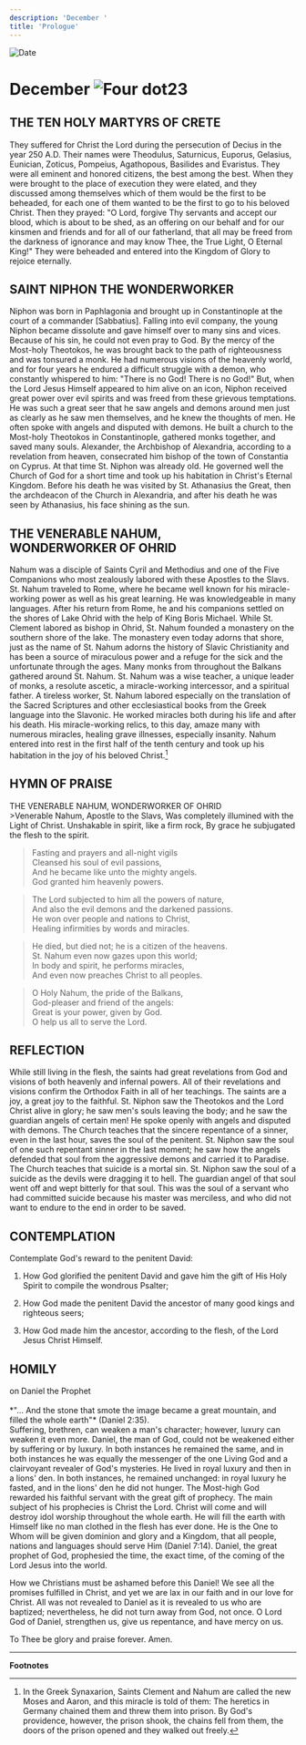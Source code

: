 ```yaml
---
description: 'December '
title: 'Prologue'
---
```


<RunningHead />
<Image src="/title-imprint.png" height={68} width={50} alt="Date" className="title-imprint"/>

# <div id="date">December <Image className="four-dot" src="/four-dot.png" height={15} width={15} alt="Four dot" />23</div>

## THE TEN HOLY MARTYRS OF CRETE

They suffered for Christ the Lord during the persecution of Decius in the year 250 A.D. Their names were Theodulus, Saturnicus, Euporus, Gelasius, Eunician, Zoticus, Pompeius, Agathopous, Basilides and Evaristus. They were all eminent and honored citizens, the best among the best. When they were brought to the place of execution they were elated, and they discussed among themselves which of them would be the first to be beheaded, for each one of them wanted to be the first to go to his beloved Christ. Then they prayed: "O Lord, forgive Thy servants and accept our blood, which is about to be shed, as an offering on our behalf and for our kinsmen and friends and for all of our fatherland, that all may be freed from the darkness of ignorance and may know Thee, the True Light, O Eternal King!" They were beheaded and entered into the Kingdom of Glory to rejoice eternally.

## SAINT NIPHON THE WONDERWORKER

Niphon was born in Paphlagonia and brought up in Constantinople at the court of a commander [Sabbatius]. Falling into evil company, the young Niphon became dissolute and gave himself over to many sins and vices. Because of his sin, he could not even pray to God. By the mercy of the Most-holy Theotokos, he was brought back to the path of righteousness and was tonsured a monk. He had numerous visions of the heavenly world, and for four years he endured a difficult struggle with a demon, who constantly whispered to him: "There is no God! There is no God!" But, when the Lord Jesus Himself appeared to him alive on an icon, Niphon received great power over evil spirits and was freed from these grievous temptations. He was such a great seer that he saw angels and demons around men just as clearly as he saw men themselves, and he knew the thoughts of men. He often spoke with angels and disputed with demons. He built a church to the Most-holy Theotokos in Constantinople, gathered monks together, and saved many souls. Alexander, the Archbishop of Alexandria, according to a revelation from heaven, consecrated him bishop of the town of Constantia on Cyprus. At that time St. Niphon was already old. He governed well the Church of God for a short time and took up his habitation in Christ's Eternal Kingdom. Before his death he was visited by St. Athanasius the Great, then the archdeacon of the Church in Alexandria, and after his death he was seen by Athanasius, his face shining as the sun.

## THE VENERABLE NAHUM,<br />WONDERWORKER OF OHRID

Nahum was a disciple of Saints Cyril and Methodius and one of the Five Companions who most zealously labored with these Apostles to the Slavs. St. Nahum traveled to Rome, where he became well known for his miracle-working power as well as his great learning. He was knowledgeable in many languages. After his return from Rome, he and his companions settled on the shores of Lake Ohrid with the help of King Boris Michael. While St. Clement labored as bishop in Ohrid, St. Nahum founded a monastery on the southern shore of the lake. The monastery even today adorns that shore, just as the name of St. Nahum adorns the history of Slavic Christianity and has been a source of miraculous power and a refuge for the sick and the unfortunate through the ages. Many monks from throughout the Balkans gathered around St. Nahum. St. Nahum was a wise teacher, a unique leader of monks, a resolute ascetic, a miracle-working intercessor, and a spiritual father. A tireless worker, St. Nahum labored especially on the translation of the Sacred Scriptures and other ecclesiastical books from the Greek language into the Slavonic. He worked miracles both during his life and after his death. His miracle-working relics, to this day, amaze many with numerous miracles, healing grave illnesses, especially insanity. Nahum entered into rest in the first half of the tenth century and took up his habitation in the joy of his beloved Christ.[^1]


## HYMN OF PRAISE
<div style={{textAlign:'center', color:'crimson', fontWeight:'bold'}}>
THE VENERABLE NAHUM, WONDERWORKER OF OHRID
</div>
>Venerable Nahum, Apostle to the Slavs,  
Was completely illumined with the Light of Christ.  
Unshakable in spirit, like a firm rock,  
By grace he subjugated the flesh to the spirit.  
  
>Fasting and prayers and all-night vigils  
Cleansed his soul of evil passions,  
And he became like unto the mighty angels.  
God granted him heavenly powers.  
  
>The Lord subjected to him all the powers of nature,  
And also the evil demons and the darkened passions.  
He won over people and nations to Christ,  
Healing infirmities by words and miracles.  
  
>He died, but died not; he is a citizen of the heavens.  
St. Nahum even now gazes upon this world;  
In body and spirit, he performs miracles,  
And even now preaches Christ to all peoples.  
  
>O Holy Nahum, the pride of the Balkans,  
God-pleaser and friend of the angels:  
Great is your power, given by God.  
O help us all to serve the Lord.  


## REFLECTION

While still living in the flesh, the saints had great revelations from God and visions of both heavenly and infernal powers. All of their revelations and visions confirm the Orthodox Faith in all of her teachings. The saints are a joy, a great joy to the faithful. St. Niphon saw the Theotokos and the Lord Christ alive in glory; he saw men's souls leaving the body; and he saw the guardian angels of certain men! He spoke openly with angels and disputed with demons. The Church teaches that the sincere repentance of a sinner, even in the last hour, saves the soul of the penitent. St. Niphon saw the soul of one such repentant sinner in the last moment; he saw how the angels defended that soul from the aggressive demons and carried it to Paradise. The Church teaches that suicide is a mortal sin. St. Niphon saw the soul of a suicide as the devils were dragging it to hell. The guardian angel of that soul went off and wept bitterly for that soul. This was the soul of a servant who had committed suicide because his master was merciless, and who did not want to endure to the end in order to be saved.


## CONTEMPLATION

Contemplate God's reward to the penitent David:

1. How God glorified the penitent David and gave him the gift of His Holy Spirit to compile the wondrous Psalter;

2. How God made the penitent David the ancestor of many good kings and righteous seers;

3. How God made him the ancestor, according to the flesh, of the Lord Jesus Christ Himself.


## HOMILY
<div style={{textAlign:'center', color:'crimson', fontWeight:'bold'}}>
on Daniel the Prophet
</div>
<br />
<div style={{textAlign:'right'}}>
*"… And the stone that smote the image became a great mountain, and filled the whole earth"* (Daniel 2:35).
</div>
Suffering, brethren, can weaken a man's character; however, luxury can weaken it even more. Daniel, the man of God, could not be weakened either by suffering or by luxury. In both instances he remained the same, and in both instances he was equally the messenger of the one Living God and a clairvoyant revealer of God's mysteries. He lived in royal luxury and then in a lions' den. In both instances, he remained unchanged: in royal luxury he fasted, and in the lions' den he did not hunger. The Most-high God rewarded his faithful servant with the great gift of prophecy. The main subject of his prophecies is Christ the Lord. Christ will come and will destroy idol worship throughout the whole earth. He will fill the earth with Himself like no man clothed in the flesh has ever done. He is the One to Whom will be given dominion and glory and a Kingdom, that all people, nations and languages should serve Him (Daniel 7:14). Daniel, the great prophet of God, prophesied the time, the exact time, of the coming of the Lord Jesus into the world.

How we Christians must be ashamed before this Daniel! We see all the promises fulfilled in Christ, and yet we are lax in our faith and in our love for Christ. All was not revealed to Daniel as it is revealed to us who are baptized; nevertheless, he did not turn away from God, not once. O Lord God of Daniel, strengthen us, give us repentance, and have mercy on us.

To Thee be glory and praise forever. Amen.

---
**Footnotes**

[^1]: In the Greek Synaxarion, Saints Clement and Nahum are called the new Moses and Aaron, and this miracle is told of them: The heretics in Germany chained them and threw them into prison. By God's providence, however, the prison shook, the chains fell from them, the doors of the prison opened and they walked out freely.